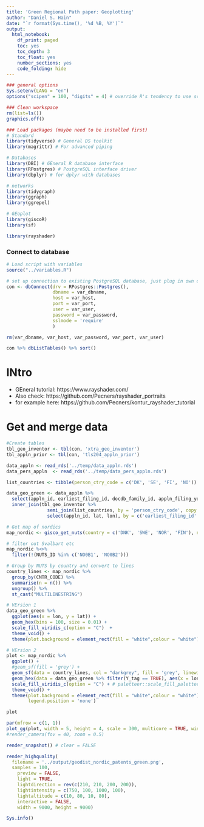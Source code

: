 ```yaml
---
title: 'Green Regional Path paper: Geoplotting'
author: "Daniel S. Hain"
date: "`r format(Sys.time(), '%d %B, %Y')`"
output:
  html_notebook:
    df_print: paged
    toc: yes
    toc_depth: 3
    toc_float: yes
    number_sections: yes
    code_folding: hide
---
```


```r
### general options
Sys.setenv(LANG = "en")
options("scipen" = 100, "digits" = 4) # override R's tendency to use scientific notation

### Clean workspace
rm(list=ls())
graphics.off()

### Load packages (maybe need to be installed first)
# Standard
library(tidyverse) # General DS toolkit
library(magrittr) # For advanced piping

# Databases
library(DBI) # GEneral R database interface
library(RPostgres) # PostgreSQL interface driver 
library(dbplyr) # for dplyr with databases

# networks
library(tidygraph)
library(ggraph)
library(ggrepel)

# GEoplot
library(giscoR)
library(sf)

library(rayshader)
```


### Connect to database

```r
# Load script with variables
source("../variables.R")

# set up connection to existing PostgreSQL database, just plug in own details
con <- dbConnect(drv = RPostgres::Postgres(), 
                 dbname = var_dbname,
                 host = var_host, 
                 port = var_port,
                 user = var_user, 
                 password = var_password,
                 sslmode = 'require'
                 )

rm(var_dbname, var_host, var_password, var_port, var_user)
```

```r
con %>% dbListTables() %>% sort()
```

# INtro

* GEneral tutorial: https://www.rayshader.com/
* Also check: https://github.com/Pecners/rayshader_portraits
* for example here: https://github.com/Pecners/kontur_rayshader_tutorial 

# Get and merge data

```r
#Create tables
tbl_geo_inventor <- tbl(con, 'xtra_geo_inventor')
tbl_appln_prior <- tbl(con, 'tls204_appln_prior')
```

```r
data_appln <- read_rds('../temp/data_appln.rds')
data_pers_appln  <- read_rds('../temp/data_pers_appln.rds')
```


```r
list_countries <- tibble(person_ctry_code = c('DK', 'SE', 'FI', 'NO'))

data_geo_green <- data_appln %>%
  select(appln_id, earliest_filing_id, docdb_family_id, appln_filing_year, nb_inventors, Y_tag, period) %>%
  inner_join(tbl_geo_inventor %>% 
               semi_join(list_countries, by = 'person_ctry_code', copy = TRUE) %>%
               select(appln_id, lat, lon), by = c('earliest_filing_id' = 'appln_id'), copy = TRUE)
```


```r
# Get map of nordics
map_nordic <- gisco_get_nuts(country = c('DNK', 'SWE', 'NOR', 'FIN'), nuts_level = 3, year = '2016')

# filter out Svalbart etc
map_nordic %<>%
  filter(!(NUTS_ID %in% c('NO0B1', 'NO0B2')))

# Group by NUTS by country and convert to lines
country_lines <- map_nordic %>%
  group_by(CNTR_CODE) %>%
  summarise(n = n()) %>%
  ungroup() %>%
  st_cast("MULTILINESTRING")
```


```r
# VErsion 1
data_geo_green %>% 
  ggplot(aes(x = lon, y = lat)) +
  geom_hex(bins = 100, size = 0.01) +
  scale_fill_viridis_c(option = "C")  +
  theme_void() +
  theme(plot.background = element_rect(fill = "white",colour = "white") )
```



```r
# VErsion 2
plot <- map_nordic %>%
  ggplot() +
  #geom_sf(fill = 'grey') +
  geom_sf(data = country_lines, col = "darkgrey", fill = 'grey', linewidth = 0.1) + 
  geom_hex(data = data_geo_green %>% filter(Y_tag == TRUE), aes(x = lon, y = lat), bins =1000, size = 0.01) +
  scale_fill_viridis_c(option = "C") + # paletteer::scale_fill_paletteer_c("grDevices::Zissou 1") + 
  theme_void() +
  theme(plot.background = element_rect(fill = "white",colour = "white"),
        legend.position = 'none')

plot
```


```r
par(mfrow = c(1, 1))
plot_gg(plot, width = 5, height = 4, scale = 300, multicore = TRUE, windowsize = c(1000, 800))
#render_camera(fov = 40, zoom = 0.5)

render_snapshot() # clear = FALSE
```

```r
render_highquality(
  filename = '../output/geodist_nordic_patents_green.png',
  samples = 100, 
    preview = FALSE,
    light = TRUE,
    lightdirection = rev(c(210, 210, 200, 200)),
    lightintensity = c(750, 100, 1000, 100),
    lightaltitude = c(10, 80, 10, 80),
    interactive = FALSE,
    width = 9000, height = 9000)
```


```r
Sys.info()
```

